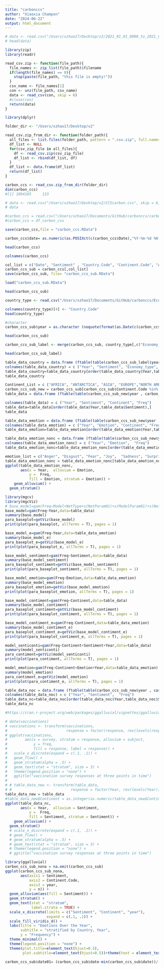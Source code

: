 ```yaml
---
title: "carbonccs"
author: "Xiaoxia Champon"
date: "2024-06-22"
output: html_document
---
```


```r
# data <- read.csv("/Users/xzhao17/Desktop/v2/2021_01_01_0000_to_2021_01_22_1410_Twitter_CCS.csv.zip", skip = 6, nrows=10)
# head(data)
```

```r
library(zip)
library(readr)

read_csv.zip <- function(file_path){
  file_names <- zip_list(file_path)$filename
  if(length(file_names) == 0){
    stop(paste(file_path, "this file is empty!"))
  }
  csv_name <- file_names[1]
  con <- unz(file_path, csv_name)
  data <- read_csv(con, skip = 6)
  #close(con)
  return(data)
}

```

```r
library(dplyr)

folder_dir <- "/Users/xzhao17/Desktop/v2"

read_csv.zip_from_dir <- function(folder_path){
  all_files <- list.files(folder_path, pattern = ".csv.zip", full.names = TRUE)
  df_list <- NULL
  for(csv_zip_file in all_files){
    df <- read_csv.zip(csv_zip_file)
    df_list <- rbind(df_list, df)
  }
  df_list <- data.frame(df_list)
  return(df_list)
}

```

```r

carbon_ccs <- read_csv.zip_from_dir(folder_dir)
dim(carbon_ccs)
#[1] 1094165     133
```


```r
# data <- read.csv("/Users/xzhao17/Desktop/v2/CCScarbon.csv", skip = 6)
# data
```


```r
#carbon_ccs = read.csv("/Users/xzhao17/Documents/GitHub/carbonccs/carbonccs.csv")
#carbon_ccs = df_carbon_css
```
```r
save(carbon_ccs,file = "carbon_ccs.RData")
```


```r
carbon_ccs$date= as.numeric(as.POSIXct(c(carbon_ccs$Date),"%Y-%m-%d %H:%M:%S",tz="EST"))

```

```r
head(carbon_ccs)
```


```r
colnames(carbon_ccs)
```
```r
col_list = c("Date", "Sentiment" , "Country.Code", "Continent.Code", "Author", "Gender", "Impressions", "Emotion", "date")
carbon_ccs_sub = carbon_ccs[,col_list]
save(carbon_ccs_sub, file= "carbon_ccs_sub.RData")
```

```r
load("carbon_ccs_sub.RData")
```


```r
head(carbon_ccs_sub)
```

```r
country_type <- read.csv("/Users/xzhao17/Documents/GitHub/carbonccs/EconomyType1.csv")
```

```r
colnames(country_type)[4] <- "Country.Code"
head(country_type)
```



```r
#character
carbon_ccs_sub$year = as.character (noquote(format(as.Date(c(carbon_ccs_sub$Date)), "%Y")))
```


```r
head(carbon_ccs_sub)
```


```r
carbon_ccs_sub_label <- merge(carbon_ccs_sub, country_type[,c("Economy_type","Country.Code")], by.x = "Country.Code")
```

```r
head(carbon_ccs_sub_label)
```

```r
table_data_country = data.frame (ftable(table(carbon_ccs_sub_label$year , carbon_ccs_sub_label$Sentiment,carbon_ccs_sub_label$Economy_type)))
colnames(table_data_country) = c ("Year", "Sentiment", "Economy_type", "Freq")
table_data_country=table_data_country[order(table_data_country$Year,table_data_country$Sentiment),]
table_data_country
```


```r
Continent_List = c ("AFRICA", "ANTARCTICA", "ASIA", "EUROPE","NORTH AMERICA", "OCEANIA", "SOUTH AMERICA")
carbon_ccs_sub_new = carbon_ccs_sub[carbon_ccs_sub$Continent.Code %in% Continent_List ,]
table_data = data.frame (ftable(table(carbon_ccs_sub_new$year , carbon_ccs_sub_new$Sentiment,carbon_ccs_sub_new$Continent.Code)))
```

```r
colnames(table_data) = c ("Year", "Sentiment", "Continent", "Freq")
table_data=table_data[order(table_data$Year,table_data$Sentiment),]
table_data
```

```r
table_data_emotion = data.frame (ftable(table(carbon_ccs_sub_new$year , carbon_ccs_sub_new$Emotion,carbon_ccs_sub_new$Continent.Code)))
colnames(table_data_emotion) = c ("Year", "Emotion", "Continent", "Freq")
table_data_emotion=table_data_emotion[order(table_data_emotion$Year,table_data_emotion$Emotion),]
```

```r

table_data_emotion_nonc = data.frame (ftable(table(carbon_ccs_sub_new$year , carbon_ccs_sub_new$Emotion)))
colnames(table_data_emotion_nonc) = c ("Year", "Emotion",  "Freq")
table_data_emotion_nonc=table_data_emotion_nonc[order(table_data_emotion_nonc$Year,table_data_emotion_nonc$Emotion),]

emotion_list = c("Anger", "Disgust", "Fear", "Joy",  "Sadness", "Surprise")
table_data_emotion_nonc = table_data_emotion_nonc[table_data_emotion_nonc$Emotion %in% emotion_list,]
ggplot(table_data_emotion_nonc,
       aes(x = Year,  alluvium = Emotion,
           y =  Freq,
           fill = Emotion, stratum = Emotion)) +
    geom_alluvium() +
  geom_stratum()
```



```r
library(mgcv)
library(mgcViz)
# base_model=gam(Freq~Model+NetType+s(NetParam01)+s(ModelParam01)+s(NetParam01,by=NetType)+s(ModelParam01,by=Model),data=cc_n1000_sub_non_zero)
base_model=gam(Freq~Year,data=table_data)
summary(base_model)
para_baseplot=getViz(base_model)
print(plot(para_baseplot, allTerms = T), pages = 1)

```
```r
base_model_e=gam(Freq~Year,data=table_data_emotion)
summary(base_model_e)
para_baseplot_e=getViz(base_model_e)
print(plot(para_baseplot_e, allTerms = T), pages = 1)
```




```r
base_model_sentiment=gam(Freq~Sentiment,data=table_data)
summary(base_model_sentiment)
para_baseplot_sentiment=getViz(base_model_sentiment)
print(plot(para_baseplot_sentiment, allTerms = T), pages = 1)
```


```r
base_model_emotion=gam(Freq~Emotion,data=table_data_emotion)
summary(base_model_emotion)
para_baseplot_emotion=getViz(base_model_emotion)
print(plot(para_baseplot_emotion, allTerms = T), pages = 1)
```




```r
base_model_contiment=gam(Freq~Continent,data=table_data)
summary(base_model_contiment)
para_baseplot_contiment=getViz(base_model_contiment)
print(plot(para_baseplot_contiment, allTerms = T), pages = 1)
```


```r
base_model_contiment_e=gam(Freq~Continent,data=table_data_emotion)
summary(base_model_contiment_e)
para_baseplot_contiment_e=getViz(base_model_contiment_e)
print(plot(para_baseplot_contiment_e, allTerms = T), pages = 1)
```




```r
model_senticonti=gam(Freq~Continent+Sentiment+Year,data=table_data)
summary(model_senticonti)
para_contiment=getViz(model_senticonti)
print(plot(para_contiment, allTerms = T), pages = 1)
```

```r
model_emotion=gam(Freq~Continent+Emotion+Year,data=table_data_emotion)
summary(model_emotion)
para_contiment_e=getViz(model_emotion)
print(plot(para_contiment_e, allTerms = T), pages = 1)
```


```r
table_data_noc = data.frame (ftable(table(carbon_ccs_sub_new$year , carbon_ccs_sub_new$Sentiment)))
colnames(table_data_noc) = c ("Year", "Sentiment",  "Freq")
table_data_nc=table_data_noc[order(table_data_noc$Year,table_data_noc$Sentiment),]
table_data_nc
```


```r
#https://cran.r-project.org/web/packages/ggalluvial/vignettes/ggalluvial.html

# data(vaccinations)
# vaccinations <- transform(vaccinations,
#                           response = factor(response, rev(levels(response))))
# ggplot(vaccinations,
#        aes(x = survey, stratum = response, alluvium = subject,
#            y = freq,
#            fill = response, label = response)) +
#   scale_x_discrete(expand = c(.1, .1)) +
#   geom_flow() +
#   geom_stratum(alpha = .5) +
#   geom_text(stat = "stratum", size = 3) +
#   theme(legend.position = "none") +
#   ggtitle("vaccination survey responses at three points in time")
# 
# # table_data_new <- transform(table_data,
# #                           response = factor(Year, rev(levels(Year))))
table_data_new = table_data
#table_data_new$Continent = as.integer(as.numeric(table_data_new$Continent))
ggplot(table_data_nc,
       aes(x = Year,  alluvium = Sentiment,
           y =  Freq,
           fill = Sentiment, stratum = Sentiment)) +
    geom_alluvium() +
  geom_stratum()
  # scale_x_discrete(expand = c(.1, .1)) +
  # geom_flow() +
  # geom_stratum(alpha = .5) +
  # geom_text(stat = "stratum", size = 3) +
  # theme(legend.position = "none") +
  # ggtitle("vaccination survey responses at three points in time")
```


```r
library(ggalluvial)
carbon_ccs_sub_nona = na.omit(carbon_ccs_sub)
ggplot(carbon_ccs_sub_nona,
       aes(axis1 = Sentiment,
           axis2 = Continent.Code,
           axis3 = year,
           y = n)) +
  geom_alluvium(aes(fill = Sentiment)) +
  geom_stratum() +
  geom_text(stat = "stratum", 
            label.strata = TRUE) +
  scale_x_discrete(limits = c("Sentiment", "Continent", "year"),
                   expand = c(.1, .1)) +
  scale_fill_viridis_d() +
  labs(title = "Emotions Over the Year",
       subtitle = "stratified by Country, Year",
       y = "Frequency") +
  theme_minimal() +
  theme(legend.position = "none") +
  theme(plot.title=element_text(hjust=0.5),
        plot.subtitle=element_text(hjust=0.5))+theme(text = element_text(size = 20))  
```





```r
carbon_ccs_sub$date01= (carbon_ccs_sub$date-min(carbon_ccs_sub$date))/(max(carbon_ccs_sub$date)-min((carbon_ccs_sub$date)))
```

